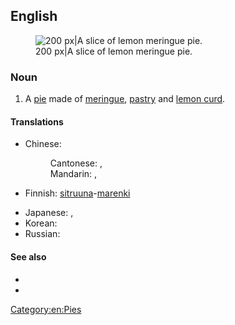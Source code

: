 ==English==

[[Image:NCI Visuals Food Pie.jpg|thumb|right|200 px|A slice of lemon meringue pie.]]

===Noun===
{{en-noun|head=[[lemon]] [[meringue]] [[pie]]}}

# A [[pie]] made of [[meringue]], [[pastry]] and [[lemon curd]].

====Translations====
{{trans-top|classic type of pie}}
* Chinese:
*: Cantonese: {{t|yue|檸檬蛋白批|sc=Hani}}, {{t|yue|柠檬蛋白批|tr=ning4 mung1 daan6*2 baak6 pai1|sc=Hani}}
*: Mandarin: {{t|cmn|檸檬蛋白派|sc=Hani}}, {{t|cmn|柠檬蛋白派|tr=níngméng dànbái pài|sc=Hani}}
* Finnish: [[sitruuna#Finnish|sitruuna]]-[[marenki#Finnish|marenki]]{{t+|fi|piiras}}
{{trans-mid}}
* Japanese: {{t|ja|レモンメレンゲパイ|tr=remon merenge pai|sc=Jpan}}, {{t|ja|レモン・メレンゲ・パイ|tr=remon merenge pai|sc=Jpan}}
* Korean: {{t|ko|레몬머랭파이|tr=lemon meolaeng pai|sc=Kore}}
* Russian: {{t-needed|ru}}
{{trans-bottom}}

====See also====
* {{pedia}}
* {{bookslite|Cookbook:Lemon Meringue Pie|A recipe}}

[[Category:en:Pies]]